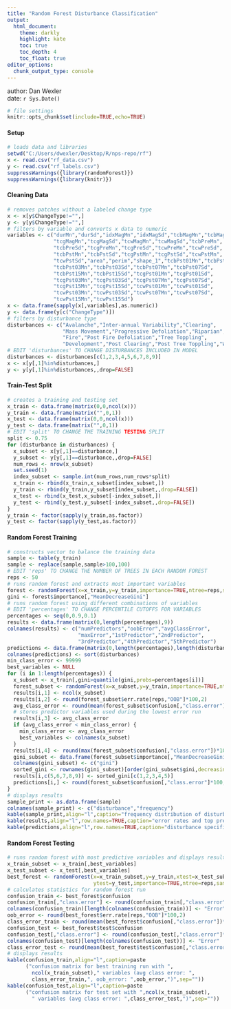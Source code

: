 ```yaml
---
title: "Random Forest Disturbance Classification"
output:
  html_document:
    theme: darkly
    highlight: kate
    toc: true
    toc_depth: 4
    toc_float: true
editor_options:
  chunk_output_type: console
---
```

author: Dan Wexler\
date: `r Sys.Date()`
```r
# file settings
knitr::opts_chunk$set(include=TRUE,echo=TRUE)
```
#### Setup
```r
# loads data and libraries
setwd("C:/Users/dwexler/Desktop/R/nps-repo/rf")
x <- read.csv("rf_data.csv")
y <- read.csv("rf_labels.csv")
suppressWarnings({library(randomForest)})
suppressWarnings({library(knitr)})
```
#### Cleaning Data
```r
# removes patches without a labeled change type
x <- x[y$ChangeType!="",]
y <- y[y$ChangeType!="",]
# filters by variable and converts x data to numeric
variables <- c("durMn","durSd","idxMagMn","idxMagSd","tcbMagMn","tcbMagSd",
               "tcgMagMn","tcgMagSd","tcwMagMn","tcwMagSd","tcbPreMn",
               "tcbPreSd","tcgPreMn","tcgPreSd","tcwPreMn","tcwPreSd",
               "tcbPstMn","tcbPstSd","tcgPstMn","tcgPstSd","tcwPstMn",
               "tcwPstSd","area","perim","shape_1","tcbPst01Mn","tcbPst01Sd",
               "tcbPst03Mn","tcbPst03Sd","tcbPst07Mn","tcbPst07Sd",
               "tcbPst15Mn","tcbPst15Sd","tcgPst01Mn","tcgPst01Sd",
               "tcgPst03Mn","tcgPst03Sd","tcgPst07Mn","tcgPst07Sd",
               "tcgPst15Mn","tcgPst15Sd","tcwPst01Mn","tcwPst01Sd",
               "tcwPst03Mn","tcwPst03Sd","tcwPst07Mn","tcwPst07Sd",
               "tcwPst15Mn","tcwPst15Sd")
x <- data.frame(sapply(x[,variables],as.numeric))
y <- data.frame(y[c("ChangeType")])
# filters by disturbance type 
disturbances <- c("Avalanche","Inter-annual Variability","Clearing",
                  "Mass Movement","Progressive Defoliation","Riparian",
                  "Fire","Post Fire Defoliation","Tree Toppling",
                  "Development","Post Clearing","Post Tree Toppling","Water")
# EDIT 'disturbances' TO CHANGE DISTURBANCES INCLUDED IN MODEL
disturbances <- disturbances[c(1,2,3,4,5,6,7,8,9)]
x <- x[y[,1]%in%disturbances,]
y <- y[y[,1]%in%disturbances,,drop=FALSE]
```
#### Train-Test Split
```r
# creates a training and testing set
x_train <- data.frame(matrix(0,0,ncol(x)))
y_train <- data.frame(matrix("",0,1))
x_test <- data.frame(matrix(0,0,ncol(x)))
y_test <- data.frame(matrix("",0,1))
# EDIT 'split' TO CHANGE THE TRAINING TESTING SPLIT
split <- 0.75
for (disturbance in disturbances) {
  x_subset <- x[y[,1]==disturbance,]
  y_subset <- y[y[,1]==disturbance,,drop=FALSE]
  num_rows <- nrow(x_subset)
  set.seed(1)
  index_subset <- sample.int(num_rows,num_rows*split)
  x_train <- rbind(x_train,x_subset[index_subset,])
  y_train <- rbind(y_train,y_subset[index_subset,,drop=FALSE])
  x_test <- rbind(x_test,x_subset[-index_subset,])
  y_test <- rbind(y_test,y_subset[-index_subset,,drop=FALSE])
}
y_train <- factor(sapply(y_train,as.factor))
y_test <- factor(sapply(y_test,as.factor))
```
#### Random Forest Training
```r
# constructs vector to balance the training data
sample <- table(y_train)
sample <- replace(sample,sample>100,100)
# EDIT 'reps' TO CHANGE THE NUMBER OF TREES IN EACH RANDOM FOREST
reps <- 50
# runs random forest and extracts most important variables
forest <- randomForest(x=x_train,y=y_train,importance=TRUE,ntree=reps,sampsize=sample)
gini <- forest$importance[,"MeanDecreaseGini"]
# runs random forest using different combinations of variables
# EDIT 'percentages' TO CHANGE PERCENTILE CUTOFFS FOR VARIABLES
percentages <- seq(0,0.9,0.1)
results <- data.frame(matrix(0,length(percentages),9))
colnames(results) <- c("numPredictors","oobError","avgClassError",
                       "maxError","1stPredictor","2ndPredictor",
                       "3rdPredictor","4thPredictor","5thPredictor")
predictions <- data.frame(matrix(0,length(percentages),length(disturbances)))
colnames(predictions) <- sort(disturbances)
min_class_error <- 99999
best_variables <- NULL
for (i in 1:length(percentages)) {
  x_subset <- x_train[,gini>quantile(gini,probs=percentages[i])]
  forest_subset <- randomForest(x=x_subset,y=y_train,importance=TRUE,ntree=reps,sampsize=sample)
  results[i,1] <- ncol(x_subset)
  results[i,2] <- round(forest_subset$err.rate[reps,"OOB"]*100,2)
  avg_class_error <- round(mean(forest_subset$confusion[,"class.error"])*100,2)
  # stores predictor variables used during the lowest error run
  results[i,3] <- avg_class_error
  if (avg_class_error < min_class_error) {
    min_class_error <- avg_class_error
    best_variables <- colnames(x_subset)
  }
  results[i,4] <- round(max(forest_subset$confusion[,"class.error"])*100,2)
  gini_subset <- data.frame(forest_subset$importance[,"MeanDecreaseGini"])
  colnames(gini_subset) <- c("gini")
  sorted_gini <- rownames(gini_subset)[order(gini_subset$gini,decreasing=TRUE)]
  results[i,c(5,6,7,8,9)] <- sorted_gini[c(1,2,3,4,5)]
  predictions[i,] <- round(forest_subset$confusion[,"class.error"]*100,2)
}
# displays results
sample_print <- as.data.frame(sample)
colnames(sample_print) <- c("disturbance","frequency")
kable(sample_print,align="l",caption="frequency distribution of disturbances used to train model")
kable(results,align="l",row.names=TRUE,caption="error rates and top predictors from all runs")
kable(predictions,align="l",row.names=TRUE,caption="disturbance specific errors from all runs")
```
#### Random Forest Testing
```r
# runs random forest with most predictive variables and displays results
x_train_subset <- x_train[,best_variables]
x_test_subset <- x_test[,best_variables]
best_forest <- randomForest(x=x_train_subset,y=y_train,xtest=x_test_subset,
                            ytest=y_test,importance=TRUE,ntree=reps,sampsize=sample)
# calculates statistics for random forest run
confusion_train <- best_forest$confusion
confusion_train[,"class.error"] <- round(confusion_train[,"class.error"]*100,2)
colnames(confusion_train)[length(colnames(confusion_train))] <- "Error"
oob_error <- round(best_forest$err.rate[reps,"OOB"]*100,2)
class_error_train <- round(mean(best_forest$confusion[,"class.error"])*100,2)
confusion_test <- best_forest$test$confusion
confusion_test[,"class.error"] <- round(confusion_test[,"class.error"]*100,2)
colnames(confusion_test)[length(colnames(confusion_test))] <- "Error"
class_error_test <- round(mean(best_forest$test$confusion[,"class.error"])*100,2)
# displays results
kable(confusion_train,align="l",caption=paste
      ("confusion matrix for best training run with ",
        ncol(x_train_subset)," variables (avg class error: ",
        class_error_train,", oob_error: ",oob_error,")",sep=""))
kable(confusion_test,align="l",caption=paste
      ("confusion matrix for test set with ",ncol(x_train_subset),
        " variables (avg class error: ",class_error_test,")",sep=""))
```
